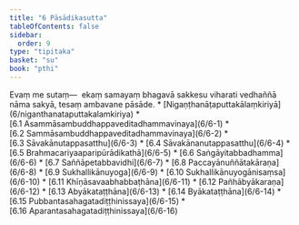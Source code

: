 ```yaml
---
title: "6 Pāsādikasutta"
tableOfContents: false
sidebar:
  order: 9
type: "tipitaka"
basket: "su"
book: "pthi"
---
```



<DynamicBreadcrumb />

<Division number="164" book="pthi" bookNo="8" page="97">

<Paragraph number="334" book="pthi">
Evaṃ me sutaṃ—  ekaṃ samayaṃ bhagavā sakkesu viharati vedhaññā nāma sakyā, tesaṃ ambavane pāsāde.

</Paragraph>
</Division>

<TableOfContents book="pthi" section="6">
* [Nigaṇṭhanāṭaputtakālaṃkiriyā](6/niganthanataputtakalamkiriya)
* [6.1 Asammāsambuddhappaveditadhammavinaya](6/6-1)
* [6.2 Sammāsambuddhappaveditadhammavinaya](6/6-2)
* [6.3 Sāvakānutappasatthu](6/6-3)
* [6.4 Sāvakānanutappasatthu](6/6-4)
* [6.5 Brahmacariyaaparipūrādikathā](6/6-5)
* [6.6 Saṅgāyitabbadhamma](6/6-6)
* [6.7 Saññāpetabbavidhi](6/6-7)
* [6.8 Paccayānuññātakāraṇa](6/6-8)
* [6.9 Sukhallikānuyoga](6/6-9)
* [6.10 Sukhallikānuyogānisaṃsa](6/6-10)
* [6.11 Khīṇāsavaabhabbaṭhāna](6/6-11)
* [6.12 Pañhābyākaraṇa](6/6-12)
* [6.13 Abyākataṭṭhāna](6/6-13)
* [6.14 Byākataṭṭhāna](6/6-14)
* [6.15 Pubbantasahagatadiṭṭhinissaya](6/6-15)
* [6.16 Aparantasahagatadiṭṭhinissaya](6/6-16)
</TableOfContents>